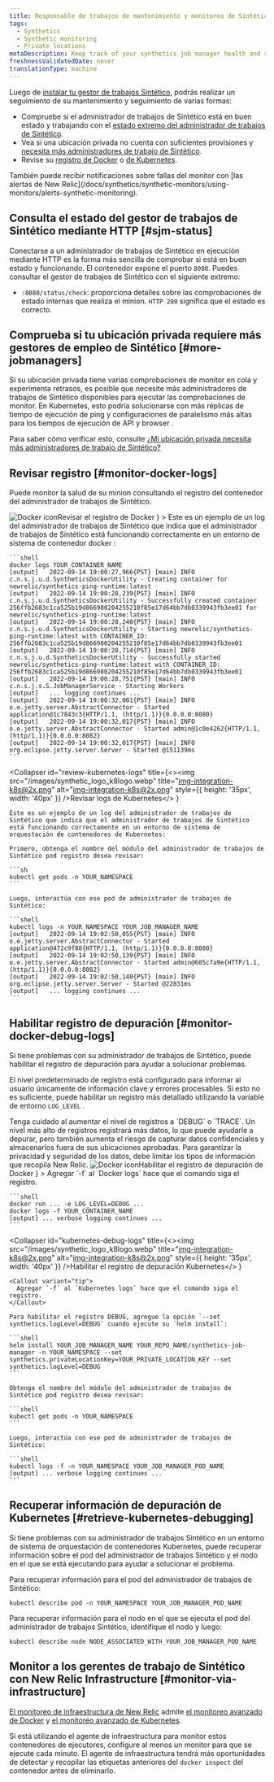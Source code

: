 ```yaml
---
title: Responsable de trabajos de mantenimiento y monitoreo de Sintético
tags:
  - Synthetics
  - Synthetic monitoring
  - Private locations
metaDescription: Keep track of your synthetics job manager health and status.
freshnessValidatedDate: never
translationType: machine
---
```


Luego de [instalar tu gestor de trabajos Sintético](/docs/synthetics/synthetic-monitoring/private-locations/install-job-manager), podrás realizar un seguimiento de su mantenimiento y seguimiento de varias formas:

* Compruebe si el administrador de trabajos de Sintético está en buen estado y trabajando con el [estado extremo del administrador de trabajos de Sintético](#sjm-status).
* Vea si una ubicación privada no cuenta con suficientes provisiones y [necesita más administradores de trabajo de Sintético](#more-jobmanagers).
* Revise su [registro de Docker](#monitor-docker-logs) o [de Kubernetes](#monitor-docker-logs).

<Callout variant="tip">
  También puede recibir notificaciones sobre fallas del monitor con [las alertas de New Relic](/docs/synthetics/synthetic-monitors/using-monitors/alerts-synthetic-monitoring).
</Callout>

## Consulta el estado del gestor de trabajos de Sintético mediante HTTP [#sjm-status]

Conectarse a un administrador de trabajos de Sintético en ejecución mediante HTTP es la forma más sencilla de comprobar si está en buen estado y funcionando. El contenedor expone el puerto `8080`. Puedes consultar el gestor de trabajos de Sintético con el siguiente extremo:

* `:8080/status/check`: proporciona detalles sobre las comprobaciones de estado internas que realiza el minion. `HTTP 200` significa que el estado es correcto.

## Comprueba si tu ubicación privada requiere más gestores de empleo de Sintético [#more-jobmanagers]

Si su ubicación privada tiene varias comprobaciones de monitor en cola y experimenta retrasos, es posible que necesite más administradores de trabajos de Sintético disponibles para ejecutar las comprobaciones de monitor. En Kubernetes, esto podría solucionarse con más réplicas de tiempo de ejecución de ping y configuraciones de paralelismo más altas para los tiempos de ejecución de API y browser .

Para saber cómo verificar esto, consulte [¿Mi ubicación privada necesita más administradores de trabajo de Sintético?](/docs/synthetics/synthetic-monitoring/private-locations/monitor-private-locations/#more-minions)

## Revisar registro [#monitor-docker-logs]

Puede monitor la salud de su minion consultando el registro del contenedor del administrador de trabajos de Sintético.

<CollapserGroup>
  <Collapser
    id="review-docker-logs"
    title={<><img src="/images/synthetic_logo_docker.webp" title="Docker icon" alt="Docker icon" style={{ height: '35px', width: '40px' }} />Revisar el registro de Docker</>
    }
  >
    Este es un ejemplo de un log del administrador de trabajos de Sintético que indica que el administrador de trabajos de Sintético está funcionando correctamente en un entorno de sistema de contenedor docker :

    ```shell
    docker logs YOUR_CONTAINER_NAME
    [output]   2022-09-14 19:00:27,966{PST} [main] INFO  c.n.s.j.u.d.SyntheticsDockerUtility - Creating container for newrelic/synthetics-ping-runtime:latest
    [output]   2022-09-14 19:00:28,239{PST} [main] INFO  c.n.s.j.u.d.SyntheticsDockerUtility - Successfully created container 256ffb2683c1ca525b19d866980204255210f85e17d64bb7db0339943fb3ee01 for newrelic/synthetics-ping-runtime:latest
    [output]   2022-09-14 19:00:28,240{PST} [main] INFO  c.n.s.j.u.d.SyntheticsDockerUtility - Starting newrelic/synthetics-ping-runtime:latest with CONTAINER_ID: 256ffb2683c1ca525b19d866980204255210f85e17d64bb7db0339943fb3ee01
    [output]   2022-09-14 19:00:28,714{PST} [main] INFO  c.n.s.j.u.d.SyntheticsDockerUtility - Successfully started newrelic/synthetics-ping-runtime:latest with CONTAINER_ID: 256ffb2683c1ca525b19d866980204255210f85e17d64bb7db0339943fb3ee01
    [output]   2022-09-14 19:00:28,751{PST} [main] INFO  c.n.s.j.s.S.JobManagerService - Starting Workers
    [output]   ... logging continues ...
    [output]   2022-09-14 19:00:32,001{PST} [main] INFO  o.e.jetty.server.AbstractConnector - Started application@1c7843c3{HTTP/1.1, (http/1.1)}{0.0.0.0:8080}
    [output]   2022-09-14 19:00:32,017{PST} [main] INFO  o.e.jetty.server.AbstractConnector - Started admin@1c0e4262{HTTP/1.1, (http/1.1)}{0.0.0.0:8082}
    [output]   2022-09-14 19:00:32,017{PST} [main] INFO  org.eclipse.jetty.server.Server - Started @151139ms
    ```
  </Collapser>

  <Collapser
    id="review-kubernetes-logs"
    title={<><img src="/images/synthetic_logo_k8logo.webp" title="img-integration-k8s@2x.png" alt="img-integration-k8s@2x.png" style={{ height: '35px', width: '40px' }} />Revisar logs de Kubernetes</>
    }
  >
    Este es un ejemplo de un log del administrador de trabajos de Sintético que indica que el administrador de trabajos de Sintético está funcionando correctamente en un entorno de sistema de orquestación de contenedores de Kubernetes:

    Primero, obtenga el nombre del módulo del administrador de trabajos de Sintético pod registro desea revisar:

    ```sh
    kubectl get pods -n YOUR_NAMESPACE
    ```

    Luego, interactúa con ese pod de administrador de trabajos de Sintético:

    ```shell
    kubectl logs -n YOUR_NAMESPACE YOUR_JOB_MANAGER_NAME
    [output]   2022-09-14 19:02:50,055{PST} [main] INFO  o.e.jetty.server.AbstractConnector - Started application@472c9f88{HTTP/1.1, (http/1.1)}{0.0.0.0:8080}
    [output]   2022-09-14 19:02:50,139{PST} [main] INFO  o.e.jetty.server.AbstractConnector - Started admin@605c7a9e{HTTP/1.1, (http/1.1)}{0.0.0.0:8082}
    [output]   2022-09-14 19:02:50,140{PST} [main] INFO  org.eclipse.jetty.server.Server - Started @22831ms
    [output]   ... logging continues ...
    ```
  </Collapser>
</CollapserGroup>

## Habilitar registro de depuración [#monitor-docker-debug-logs]

Si tiene problemas con su administrador de trabajos de Sintético, puede habilitar el registro de depuración para ayudar a solucionar problemas.

El nivel predeterminado de registro está configurado para informar al usuario únicamente de información clave y errores procesables. Si esto no es suficiente, puede habilitar un registro más detallado utilizando la variable de entorno `LOG_LEVEL` .

<Callout variant="important">
  Tenga cuidado al aumentar el nivel de registros a `DEBUG` o `TRACE`. Un nivel más alto de registros registrará más datos, lo que puede ayudarle a depurar, pero también aumenta el riesgo de capturar datos confidenciales y almacenarlos fuera de sus ubicaciones aprobadas. Para garantizar la privacidad y seguridad de los datos, debe limitar los tipos de información que recopila New Relic.
</Callout>

<CollapserGroup>
  <Collapser
    id="docker-debug-logs"
    title={<><img src="/images/synthetic_logo_docker.webp" title="Docker icon" alt="Docker icon" style={{ height: '35px', width: '40px' }} />Habilitar el registro de depuración de Docker</>
    }
  >
    <Callout variant="tip">
      Agregar `-f` al `Docker logs` hace que el comando siga el registro.
    </Callout>

    ```shell
    docker run ... -e LOG_LEVEL=DEBUG ...
    docker logs -f YOUR_CONTAINER_NAME
    [output] ... verbose logging continues ...
    ```
  </Collapser>

  <Collapser
    id="kubernetes-debug-logs"
    title={<><img src="/images/synthetic_logo_k8logo.webp" title="img-integration-k8s@2x.png" alt="img-integration-k8s@2x.png" style={{ height: '35px', width: '40px' }} />Habilitar el registro de depuración Kubernetes</>
    }
  >
    <Callout variant="tip">
      Agregar `-f` al `Kubernetes logs` hace que el comando siga el registro.
    </Callout>

    Para habilitar el registro DEBUG, agregue la opción `--set synthetics.logLevel=DEBUG` cuando ejecute su `helm install`:

    ```shell
    helm install YOUR_JOB_MANAGER_NAME YOUR_REPO_NAME/synthetics-job-manager -n YOUR_NAMESPACE --set synthetics.privateLocationKey=YOUR_PRIVATE_LOCATION_KEY --set synthetics.logLevel=DEBUG
    ```

    Obtenga el nombre del módulo del administrador de trabajos de Sintético pod registro desea revisar:

    ```shell
    kubectl get pods -n YOUR_NAMESPACE
    ```

    Luego, interactúa con ese pod de administrador de trabajos de Sintético:

    ```shell
    kubectl logs -f -n YOUR_NAMESPACE YOUR_JOB_MANAGER_POD_NAME
    [output] ... verbose logging continues ...
    ```
  </Collapser>
</CollapserGroup>

## Recuperar información de depuración de Kubernetes [#retrieve-kubernetes-debugging]

Si tiene problemas con su administrador de trabajos Sintético en un entorno de sistema de orquestación de contenedores Kubernetes, puede recuperar información sobre el pod del administrador de trabajos Sintético y el nodo en el que se está ejecutando para ayudar a solucionar el problema.

Para recuperar información para el pod del administrador de trabajos de Sintético:

```shell
kubectl describe pod -n YOUR_NAMESPACE YOUR_JOB_MANAGER_POD_NAME
```

Para recuperar información para el nodo en el que se ejecuta el pod del administrador de trabajos Sintético, identifique el nodo y luego:

```shell
kubectl describe node NODE_ASSOCIATED_WITH_YOUR_JOB_MANAGER_POD_NAME
```

## Monitor a los gerentes de trabajo de Sintético con New Relic Infrastructure [#monitor-via-infrastructure]

[El monitoreo de infraestructura de New Relic](/docs/infrastructure) admite [el monitoreo avanzado de Docker](/docs/infrastructure/new-relic-infrastructure/data-instrumentation/docker-instrumentation-infrastructure) y [el monitoreo avanzado de Kubernetes](/docs/integrations/kubernetes-integration/get-started/introduction-kubernetes-integration).

Si está utilizando el agente de infraestructura para monitor estos contenedores de ejecutores, configure al menos un monitor para que se ejecute cada minuto. El agente de infraestructura tendrá más oportunidades de detectar y recopilar las etiquetas anteriores del `docker inspect` del contenedor antes de eliminarlo.